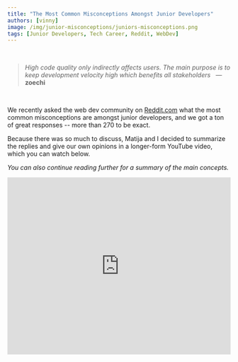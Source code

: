```yaml
---
title: "The Most Common Misconceptions Amongst Junior Developers"
authors: [vinny]
image: /img/junior-misconceptions/juniors-misconceptions.png
tags: [Junior Developers, Tech Career, Reddit, WebDev]
---
```




<br />

> _High code quality only indirectly affects users. The main purpose is to keep development velocity high which benefits all stakeholders_
>   — **zoechi**

<br />

We recently asked the web dev community on [Reddit.com](https://www.reddit.com/r/webdev/comments/112im2m/senior_devs_what_are_the_most_damaging/) what the most common misconceptions are amongst junior developers, and we got a ton of great responses -- more than 270 to be exact.

Because there was so much to discuss, Matija and I decided to summarize the replies and give our own opinions in a longer-form YouTube video, which you can watch below.

_You can also continue reading further for a summary of the main concepts._

<iframe width="100%" height="400" src="https://www.youtube.com/embed/eermNn9VhOA" title="YouTube video player" frameborder="0" allow="accelerometer; autoplay; clipboard-write; encrypted-media; gyroscope; picture-in-picture; web-share" allowfullscreen />

{/* truncate */}

<p />

## The Most Common Themes

Among the responses were lots of great, specific examples, but we noticed a lot of common themes within them:

- **Code Quality**
- **Managing Time & Expectations**
- **Effective Communication & Teamwork**

These seemed to be the topics senior devs had the most to say about. And it makes sense -- these are the things that, when you get to the core of the issues, can make or break almost _any_ career.

It was also interesting to see that the top replies were issues that encompassed all of these themes. For example, take the top-voted reply:

<ImgWithCaption alt="Clean it up later" source="img/junior-misconceptions/come-back-later.png" caption="The most common misconception is that you're going to come back and clean that up later." />

## First Quality & Then Velocity

The top reply above touches on all three of the common themes we outlined, because within it is a message about quality -- about doing things correctly. And whenever you speak about quality, there is an inherent assumption that it takes longer, so we're also talking about time management. And, if you're a part of a team, you can't work effectively without good communication and teamwork.

Nevertheless, in the "quality" debate there were effectively two camps, with those who thought quality code was about:

1. writing clean, readable code, that's easy to maintain
2. writing code that gets shipped on time and works.

The balance between meeting deadlines, shipping features, and writing the best possible code is obviously a tricky one to get right. Some people had the opinion that business realities trump clean code patterns in the dash to meet deadlines and keep clients happy, while others thought that clean, quality code should be the priority, and that by making it a priority you can actually increase long-term velocity, even if short-term deadlines aren't met.

<ImgWithCaption alt="You don't have to touch all the code you see" source="img/junior-misconceptions/touch-all-code.png" />

This discussion can distract from Junior developers priorities though, which are to grow and improve as a developer, not lead the team to success. Therefore, it's probably best for Junior devs to focus on quality first, and then improve their speed of delivery second.

## Stay Humble & Manage Expectations

As a Junior developer, it's not expected that you're going to get everything right the first time. There is an assumption that you will learn the best practices over time, and along the way you might produce inconsistent work, make mistakes, or even possibly break some things along the way.

But that's okay.

It's part of the process. It's expected. And it's important to remember that this is not a reflection of your value or worth as an engineer or individual.

In the replies, there were also many developers who recognized another developer's desire "to fix things later" as a way to brush off criticism towards their work. They generally viewed this as a bad habit to get into, as it is often one that plagues developers even as they gain more experience. "Code reviews are not personal", and being able to take criticism graciously is an important skill to develop. After all, seniors are there to guide you towards making better decisions based on their own experiences. And juniors are there to learn.

<ImgWithCaption alt="The senior dev doesn't know everything" source="img/junior-misconceptions/senior-knows-all.png" />

But how often should you seek a Senior's advice? Should you do what they said, or what some dude told you _is the only way to do x_ on YouTube or in some blogpost ;) ?

Should you ask for help every time you get stuck, or should you compromise your sanity and struggle alone for days?

Well, it depends on who you ask. But most of the replies made it clear that:

1. You should try it out yourself first.
2. Use the resources available to you (Google, Stack Overflow, GPT) to try and figure it out.
3. Ask for help once you considerably slow down on making any progress.
4. If you have a possible solution and it differs from the senior dev's suggestion, that doesn't mean it's wrong -- there can sometimes be many possible ways to achieve the same goal!

<ImgWithCaption alt="Bothering seniors with questions" source="img/junior-misconceptions/bothering-questions.png" />

## Be Flexibile & Open to Change

Nothing changes faster than the world of technology. As a developer, you need to constantly be learning and adapting to new technologies and trends. If you don't like change, well then being a software developer probably isn't the right career for you.

<ImgWithCaption alt="Everything takes longer than you think" source="img/junior-misconceptions/everything-takes-longer.png" />

On top of things changing constantly, it's the kind of job that challenges your assumptions. What you think might be the best solution turns out to be incompatible with your team's desired goals or end product, and you're forced to use a "sub-optimal" solution instead. Why? Because it's the best way to
get the job done given your team's constraints. _"Sorry, pal, but we can't use your favorite framework on this one."_

The developers who stay flexible and open-minded are often at an advantage here. They're the ones that are less dogmatic about a particular technology or approach, and are more willing to adapt to the situation at hand. They're typically the ones that progress faster than their peers, and they're the ones that get the job done well.

<hr />

_Want to stay in the loop? → [Join our newsletter!](#newsletter-input)_

